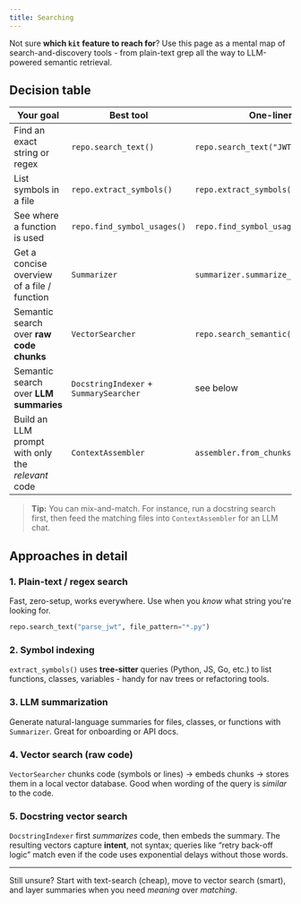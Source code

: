 ```yaml
---
title: Searching
---
```


Not sure **which `kit` feature to reach for**?  Use this page as a mental map of
search-and-discovery tools - from plain-text grep all the way to LLM-powered
semantic retrieval.

## Decision table

| Your goal | Best tool | One-liner | Docs |
|-----------|-----------|-----------|------|
| Find an exact string or regex | `repo.search_text()` | `repo.search_text("JWT", "*.go")` | [Text search](/docs/core-concepts/semantic-search#exact-keyword) |
| List symbols in a file | `repo.extract_symbols()` | `repo.extract_symbols("src/db.py")` | [Repository API](/docs/core-concepts/repository-api) |
| See where a function is used | `repo.find_symbol_usages()` | `repo.find_symbol_usages("login")` | ^ |
| Get a concise overview of a file / function | `Summarizer` | `summarizer.summarize_file(path)` | [Code summarization](/docs/core-concepts/code-summarization) |
| Semantic search over **raw code chunks** | `VectorSearcher` | `repo.search_semantic()` | [Semantic search](/docs/core-concepts/semantic-search) |
| Semantic search over **LLM summaries** | `DocstringIndexer` + `SummarySearcher` | see below | [Docstring index](/docs/core-concepts/docstring-indexing) |
| Build an LLM prompt with only the *relevant* code | `ContextAssembler` | `assembler.from_chunks(chunks)` | [Context assembly](/docs/core-concepts/context-assembly) |

> **Tip:** You can mix-and-match. For instance, run a docstring search first,
> then feed the matching files into `ContextAssembler` for an LLM chat.

## Approaches in detail

### 1. Plain-text / regex search

Fast, zero-setup, works everywhere. Use when you *know* what string you're
looking for.

```python
repo.search_text("parse_jwt", file_pattern="*.py")
```

### 2. Symbol indexing

`extract_symbols()` uses **tree-sitter** queries (Python, JS, Go, etc.) to list
functions, classes, variables - handy for nav trees or refactoring tools.

### 3. LLM summarization

Generate natural-language summaries for files, classes, or functions with
`Summarizer`.  Great for onboarding or API docs.

### 4. Vector search (raw code)

`VectorSearcher` chunks code (symbols or lines) → embeds chunks → stores them in
a local vector database.  Good when wording of the query is *similar* to the
code.

### 5. Docstring vector search

`DocstringIndexer` first *summarizes* code, then embeds the summary.  The
resulting vectors capture **intent**, not syntax; queries like “retry back-off
logic” match even if the code uses exponential delays without those words.

---

Still unsure?  Start with text-search (cheap), move to vector search (smart),
and layer summaries when you need *meaning* over *matching*.
